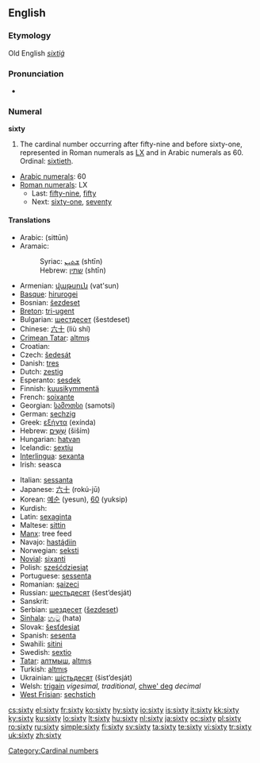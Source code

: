 ==English==

===Etymology===
Old English ''[[sixtiġ]]''

===Pronunciation===
* {{audio|en-us-sixty.ogg|Audio (US)}}

===Numeral===
'''sixty'''

# The cardinal number occurring after fifty-nine and before sixty-one, represented in Roman numerals as [[LX]] and in Arabic numerals as 60. Ordinal: [[sixtieth]].
* [[w:Arabic numerals|Arabic numerals]]: 60
* [[w:Roman numerals|Roman numerals]]: LX
** Last: [[fifty-nine]], [[fifty]]
** Next: [[sixty-one]], [[seventy]]

====Translations====
{{trans-top|cardinal number}}
* Arabic: {{Arab|[[ستون]]}} (sittūn)
* Aramaic:
*: Syriac: [[ܫܬܝܢ]] (shtīn) {{c}}
*: Hebrew: [[שתין]] (shtīn) {{c}}
* Armenian: [[վաթսուն]] (vat'sun)
* [[Basque]]: [[hirurogei]]
* Bosnian: [[šezdeset]]
* [[Breton]]: [[tri-ugent]]
* Bulgarian: [[шестдесет]] (šestdeset)
* Chinese: [[六十]] (liù shí)
* [[Crimean Tatar]]: [[altmış#Crimean Tatar|altmış]]
* Croatian: {{t|hr|šezdeset|alt=šezdèsēt}}
* Czech: [[šedesát]]
* Danish: [[tres#Danish|tres]]
* Dutch: [[zestig]] {{f}}
* Esperanto: [[sesdek]]
* Finnish: [[kuusikymmentä]]
* French: [[soixante]] {{m}}
* Georgian: [[სამოთსი]] (samotsi)
* German: [[sechzig]] {{f}}
* Greek: [[εξήντα]] (exínda)
* Hebrew: [[שישים|שִׁשִּׁים]] (šiším) {{m|f}}
* Hungarian: [[hatvan]]
* Icelandic: [[sextíu]]
* [[Interlingua]]: [[sexanta]]
* Irish: seasca
{{trans-mid}}
* Italian: [[sessanta]]
* Japanese: [[六十]] (rokú-jū)
* Korean: [[예순]] (yesun), [[60]] (yuksip)
* Kurdish: {{KUchar|[[شه‌ست]]}}
* Latin: [[sexaginta]]
* Maltese: [[sittin]]
* [[Manx]]: tree feed
* Navajo: [[hastą́diin]]
* Norwegian: [[seksti]]
* [[Novial]]: [[sixanti]]
* Polish: [[sześćdziesiąt]]
* Portuguese: [[sessenta]]
* Romanian: [[şaizeci]]
* Russian: [[шестьдесят]] (šest’desját)
* Sanskrit: {{unicode|[[ṣaṣṭi]]}}
* Serbian: [[шездесет]] ([[šezdeset]])
* [[Sinhala]]: [[හැට]] (hata)
* Slovak: [[šesťdesiat]]
* Spanish: [[sesenta]]
* Swahili: [[sitini]]
* Swedish: [[sextio]]
* [[Tatar]]: [[алтмыш#Tatar|алтмыш]], [[altmış#Tatar|altmış]]
* Turkish: [[altmış]]
* Ukrainian: [[шiстьдесят]] (šist’desját)
* Welsh: [[trigain]] ''vigesimal, traditional'', [[chwe' deg]] ''decimal''
* [[West Frisian]]: [[sechstich]]
{{trans-bottom}}

[[Category:Cardinal numbers]]

[[cs:sixty]]
[[el:sixty]]
[[fr:sixty]]
[[ko:sixty]]
[[hy:sixty]]
[[io:sixty]]
[[is:sixty]]
[[it:sixty]]
[[kk:sixty]]
[[ky:sixty]]
[[ku:sixty]]
[[lo:sixty]]
[[lt:sixty]]
[[hu:sixty]]
[[nl:sixty]]
[[ja:sixty]]
[[oc:sixty]]
[[pl:sixty]]
[[ro:sixty]]
[[ru:sixty]]
[[simple:sixty]]
[[fi:sixty]]
[[sv:sixty]]
[[ta:sixty]]
[[te:sixty]]
[[vi:sixty]]
[[tr:sixty]]
[[uk:sixty]]
[[zh:sixty]]